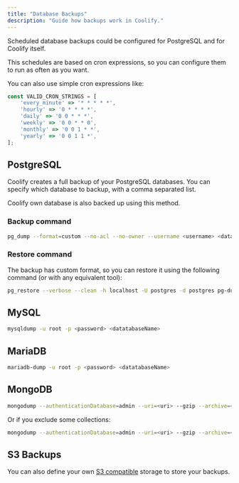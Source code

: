 ```yaml
---
title: "Database Backups"
description: "Guide how backups work in Coolify."
---
```

Scheduled database backups could be configured for PostgreSQL and for Coolify itself.

This schedules are based on cron expressions, so you can configure them to run as often as you want.

You can also use simple cron expressions like:

```js
const VALID_CRON_STRINGS = [
    'every_minute' => '* * * * *',
    'hourly' => '0 * * * *',
    'daily' => '0 0 * * *',
    'weekly' => '0 0 * * 0',
    'monthly' => '0 0 1 * *',
    'yearly' => '0 0 1 1 *',
];
```

## PostgreSQL
Coolify creates a full backup of your PostgreSQL databases. You can specify which database to backup, with a comma separated list.

<Tip>
Coolify own database is also backed up using this method.
</Tip>

### Backup command
```bash
pg_dump --format=custom --no-acl --no-owner --username <username> <databaseName>
```
### Restore command

The backup has custom format, so you can restore it using the following command (or with any equivalent tool):

```bash
pg_restore --verbose --clean -h localhost -U postgres -d postgres pg-dump-postgres-1697207547.dmp
```
## MySQL

```bash
mysqldump -u root -p <password> <datatabaseName>
```

## MariaDB

```bash
mariadb-dump -u root -p <password> <datatabaseName>
```

## MongoDB

```bash
mongodump --authenticationDatabase=admin --uri=<uri> --gzip --archive=<archive>
```

Or if you exclude some collections:

```bash
mongodump --authenticationDatabase=admin --uri=<uri> --gzip --archive=<archive> --excludeCollection=<collectionName> --excludeCollection=<collectionName>
```

## S3 Backups
You can also define your own [S3 compatible](./s3-storages) storage to store your backups. 